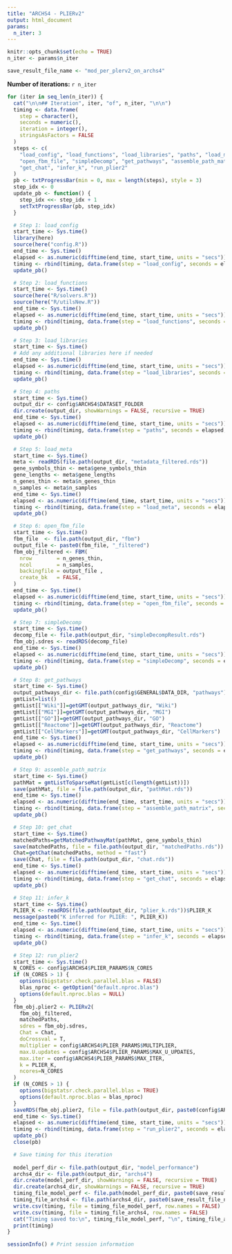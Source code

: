```yaml
---
title: "ARCHS4 - PLIERv2"
output: html_document
params:
  n_iter: 3
---
```


```r
knitr::opts_chunk$set(echo = TRUE)
n_iter <- params$n_iter

save_result_file_name <- "mod_per_plerv2_on_archs4"
```

**Number of iterations:** `r n_iter`

```r
for (iter in seq_len(n_iter)) {
  cat("\n\n## Iteration", iter, "of", n_iter, "\n\n")
  timing <- data.frame(
    step = character(),
    seconds = numeric(),
    iteration = integer(),
    stringsAsFactors = FALSE
  )
  steps <- c(
    "load_config", "load_functions", "load_libraries", "paths", "load_meta",
    "open_fbm_file", "simpleDecomp", "get_pathways", "assemble_path_matrix",
    "get_chat", "infer_k", "run_plier2"
  )
  pb <- txtProgressBar(min = 0, max = length(steps), style = 3)
  step_idx <- 0
  update_pb <- function() {
    step_idx <<- step_idx + 1
    setTxtProgressBar(pb, step_idx)
  }

  # Step 1: load_config
  start_time <- Sys.time()
  library(here)
  source(here("config.R"))
  end_time <- Sys.time()
  elapsed <- as.numeric(difftime(end_time, start_time, units = "secs"))
  timing <- rbind(timing, data.frame(step = "load_config", seconds = elapsed, iteration = iter))
  update_pb()

  # Step 2: load_functions
  start_time <- Sys.time()
  source(here("R/solvers.R"))
  source(here("R/utilsNew.R"))
  end_time <- Sys.time()
  elapsed <- as.numeric(difftime(end_time, start_time, units = "secs"))
  timing <- rbind(timing, data.frame(step = "load_functions", seconds = elapsed, iteration = iter))
  update_pb()

  # Step 3: load_libraries
  start_time <- Sys.time()
  # Add any additional libraries here if needed
  end_time <- Sys.time()
  elapsed <- as.numeric(difftime(end_time, start_time, units = "secs"))
  timing <- rbind(timing, data.frame(step = "load_libraries", seconds = elapsed, iteration = iter))
  update_pb()

  # Step 4: paths
  start_time <- Sys.time()
  output_dir <- config$ARCHS4$DATASET_FOLDER
  dir.create(output_dir, showWarnings = FALSE, recursive = TRUE)
  end_time <- Sys.time()
  elapsed <- as.numeric(difftime(end_time, start_time, units = "secs"))
  timing <- rbind(timing, data.frame(step = "paths", seconds = elapsed, iteration = iter))
  update_pb()

  # Step 5: load_meta
  start_time <- Sys.time()
  meta <- readRDS(file.path(output_dir, "metadata_filtered.rds"))
  gene_symbols_thin <- meta$gene_symbols_thin
  gene_lengths <- meta$gene_lengths
  n_genes_thin <- meta$n_genes_thin
  n_samples <- meta$n_samples
  end_time <- Sys.time()
  elapsed <- as.numeric(difftime(end_time, start_time, units = "secs"))
  timing <- rbind(timing, data.frame(step = "load_meta", seconds = elapsed, iteration = iter))
  update_pb()

  # Step 6: open_fbm_file
  start_time <- Sys.time()
  fbm_file  <- file.path(output_dir, "fbm")
  output_file <- paste0(fbm_file, "_filtered")
  fbm_obj_filtered <- FBM(
    nrow        = n_genes_thin,
    ncol        = n_samples,
    backingfile = output_file ,
    create_bk   = FALSE,
  )
  end_time <- Sys.time()
  elapsed <- as.numeric(difftime(end_time, start_time, units = "secs"))
  timing <- rbind(timing, data.frame(step = "open_fbm_file", seconds = elapsed, iteration = iter))
  update_pb()

  # Step 7: simpleDecomp
  start_time <- Sys.time()
  decomp_file <- file.path(output_dir, "simpleDecompResult.rds")
  fbm_obj.sdres <- readRDS(decomp_file)
  end_time <- Sys.time()
  elapsed <- as.numeric(difftime(end_time, start_time, units = "secs"))
  timing <- rbind(timing, data.frame(step = "simpleDecomp", seconds = elapsed, iteration = iter))
  update_pb()

  # Step 8: get_pathways
  start_time <- Sys.time()
  output_pathways_dir <- file.path(config$GENERAL$DATA_DIR, "pathways")
  gmtList=list()
  gmtList[["Wiki"]]=getGMT(output_pathways_dir, "Wiki")
  gmtList[["MGI"]]=getGMT(output_pathways_dir, "MGI")
  gmtList[["GO"]]=getGMT(output_pathways_dir, "GO")
  gmtList[["Reactome"]]=getGMT(output_pathways_dir, "Reactome")
  gmtList[["CellMarkers"]]=getGMT(output_pathways_dir, "CellMarkers")
  end_time <- Sys.time()
  elapsed <- as.numeric(difftime(end_time, start_time, units = "secs"))
  timing <- rbind(timing, data.frame(step = "get_pathways", seconds = elapsed, iteration = iter))
  update_pb()

  # Step 9: assemble_path_matrix
  start_time <- Sys.time()
  pathMat = gmtListToSparseMat(gmtList[c(length(gmtList))])
  save(pathMat, file = file.path(output_dir, "pathMat.rds"))
  end_time <- Sys.time()
  elapsed <- as.numeric(difftime(end_time, start_time, units = "secs"))
  timing <- rbind(timing, data.frame(step = "assemble_path_matrix", seconds = elapsed, iteration = iter))
  update_pb()

  # Step 10: get_chat
  start_time <- Sys.time()
  matchedPaths=getMatchedPathwayMat(pathMat, gene_symbols_thin)
  save(matchedPaths, file = file.path(output_dir, "matchedPaths.rds"))
  Chat=getChat(matchedPaths, method = "fast")
  save(Chat, file = file.path(output_dir, "chat.rds"))
  end_time <- Sys.time()
  elapsed <- as.numeric(difftime(end_time, start_time, units = "secs"))
  timing <- rbind(timing, data.frame(step = "get_chat", seconds = elapsed, iteration = iter))
  update_pb()

  # Step 11: infer_k
  start_time <- Sys.time()
  PLIER_K <- readRDS(file.path(output_dir, "plier_k.rds"))$PLIER_K
  message(paste0("K inferred for PLIER: ", PLIER_K))
  end_time <- Sys.time()
  elapsed <- as.numeric(difftime(end_time, start_time, units = "secs"))
  timing <- rbind(timing, data.frame(step = "infer_k", seconds = elapsed, iteration = iter))
  update_pb()

  # Step 12: run_plier2
  start_time <- Sys.time()
  N_CORES <- config$ARCHS4$PLIER_PARAMS$N_CORES
  if (N_CORES > 1) {
    options(bigstatsr.check.parallel.blas = FALSE)
    blas_nproc <- getOption("default.nproc.blas")
    options(default.nproc.blas = NULL)
  }
  fbm_obj.plier2 <- PLIERv2(
    fbm_obj_filtered,
    matchedPaths,
    sdres = fbm_obj.sdres,
    Chat = Chat,
    doCrossval = T,
    multiplier = config$ARCHS4$PLIER_PARAMS$MULTIPLIER,
    max.U.updates = config$ARCHS4$PLIER_PARAMS$MAX_U_UPDATES,
    max.iter = config$ARCHS4$PLIER_PARAMS$MAX_ITER,
    k = PLIER_K,
    ncores=N_CORES
  )
  if (N_CORES > 1) {
    options(bigstatsr.check.parallel.blas = TRUE)
    options(default.nproc.blas = blas_nproc)
  }
  saveRDS(fbm_obj.plier2, file = file.path(output_dir, paste0(config$ARCHS4$DATASET_NAME, "_PLIER2_iter", iter, ".rds")))
  end_time <- Sys.time()
  elapsed <- as.numeric(difftime(end_time, start_time, units = "secs"))
  timing <- rbind(timing, data.frame(step = "run_plier2", seconds = elapsed, iteration = iter))
  update_pb()
  close(pb)

  # Save timing for this iteration
 
  model_perf_dir <- file.path(output_dir, "model_performance")
  archs4_dir <- file.path(output_dir, "archs4")
  dir.create(model_perf_dir, showWarnings = FALSE, recursive = TRUE)
  dir.create(archs4_dir, showWarnings = FALSE, recursive = TRUE)
  timing_file_model_perf <- file.path(model_perf_dir, paste0(save_result_file_name, "_timing_iter", iter, ".csv"))
  timing_file_archs4 <- file.path(archs4_dir, paste0(save_result_file_name, "_timing_iter", iter, ".csv"))
  write.csv(timing, file = timing_file_model_perf, row.names = FALSE)
  write.csv(timing, file = timing_file_archs4, row.names = FALSE)
  cat("Timing saved to:\n", timing_file_model_perf, "\n", timing_file_archs4, "\n")
  print(timing)
}
```

```r
sessionInfo() # Print session information
```